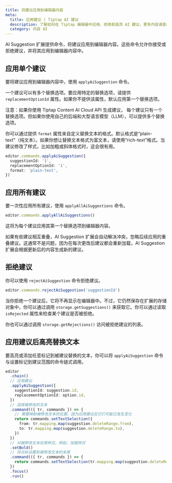 ```yaml
---
title: 将建议应用到编辑器内容
meta:
  title: 应用建议 | Tiptap AI 建议
  description: 了解如何在 Tiptap 编辑器中应用、拒绝和高亮 AI 建议。更多内容请查阅文档！
  category: 内容 AI
---
```


AI Suggestion 扩展提供命令，将建议应用到编辑器内容。这些命令允许你接受或拒绝建议，并将其应用到编辑器内容中。

## 应用单个建议

要将建议应用到编辑器内容中，使用 `applyAiSuggestion` 命令。

一个建议可以有多个替换选项。要应用特定的替换选项，请提供 `replacementOptionId` 属性。如果你不提供该属性，默认应用第一个替换选项。

注意：如果你使用 Tiptap Content AI Cloud API 生成建议， 每个建议只有一个替换选项。但如果你使用自己的后端和大型语言模型（LLM），可以提供多个替换选项。

你可以通过提供 `format` 属性来自定义替换文本的格式。默认格式是“plain-text”（纯文本）。如果你想让替换文本格式为富文本，请使用“rich-text”格式。当建议修改了样式，比如加粗或斜体格式时，这会很有用。

```ts
editor.commands.applyAiSuggestion({
  suggestionId: '1',
  replacementOptionId: '1',
  format: 'plain-text',
})
```

## 应用所有建议

要一次性应用所有建议，使用 `applyAllAiSuggestions` 命令。

```ts
editor.commands.applyAllAiSuggestions()
```

这将为每个建议应用其第一个替换选项到编辑器内容。

如果有些建议相互重叠，AI Suggestion 扩展会自动解决冲突，忽略后续应用的重叠建议。这通常不是问题，因为在每次更改后建议都会重新加载，AI Suggestion 扩展会根据更新后的内容生成新的建议。

## 拒绝建议

你可以使用 `rejectAiSuggestion` 命令拒绝建议。

```ts
editor.commands.rejectAiSuggestion('suggestionId')
```

当你拒绝一个建议后，它将不再显示在编辑器中。不过，它仍然保存在扩展的存储对象中，你可以通过调用 `storage.getSuggestions()` 来获取它。你可以通过读取 `isRejected` 属性来检查某个建议是否被拒绝。

你也可以通过调用 `storage.getRejections()` 访问被拒绝建议的列表。

## 应用建议后高亮替换文本

要高亮或添加任意标记到被建议替换的文本，你可以将 `applyAiSuggestion` 命令与设置标记到建议范围的命令链式调用。

```ts
editor
  .chain()
  // 应用建议
  .applyAiSuggestion({
    suggestionId: suggestion.id,
    replacementOptionId: option.id,
  })
  // 选择被修改的文本
  .command(({ tr, commands }) => {
    // 需要映射被修改文本的位置，因为应用建议后它们可能已发生变化
    return commands.setTextSelection({
      from: tr.mapping.map(suggestion.deleteRange.from),
      to: tr.mapping.map(suggestion.deleteRange.to),
    })
  })
  // 对被修改文本应用样式。例如，加粗样式
  .setBold()
  // 将光标设置到被修改文本的末尾
  .command(({ tr, commands }) => {
    return commands.setTextSelection(tr.mapping.map(suggestion.deleteRange.to))
  })
  .focus()
  .run()
```